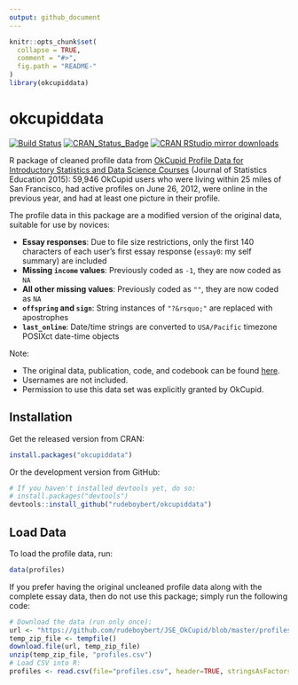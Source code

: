 ```yaml
---
output: github_document
---
```


<!-- README.md is generated from README.Rmd. Please edit that file -->

```r
knitr::opts_chunk$set(
  collapse = TRUE,
  comment = "#>",
  fig.path = "README-"
)
library(okcupiddata)
```


# okcupiddata

[![Build Status](https://travis-ci.org/rudeboybert/okcupiddata.png?branch=master)](https://travis-ci.org/rudeboybert/okcupiddata)
[![CRAN_Status_Badge](http://www.r-pkg.org/badges/version/okcupiddata)](http://cran.r-project.org/package=okcupiddata)
[![CRAN RStudio mirror downloads](http://cranlogs.r-pkg.org/badges/okcupiddata)](http://www.r-pkg.org/pkg/okcupiddata)

R package of cleaned profile data from [OkCupid Profile Data for Introductory 
Statistics and Data Science 
Courses](http://www.amstat.org/publications/jse/v23n2/kim.pdf) (Journal of 
Statistics Education 2015): 59,946 OkCupid users who were living within 25 miles
of San Francisco, had active profiles on June 26, 2012, were online in the 
previous year, and had at least one picture in their profile.

The profile data in this package are a modified version of the original data,
suitable for use by novices:

* **Essay responses**: Due to file size restrictions, only the first 140 characters
of each user's first essay response (`essay0`: my self summary) are included
* **Missing `income` values**: Previously coded as `-1`, they are now coded as `NA`
* **All other missing values**: Previously coded as `""`, they are now coded as `NA`
* **`offspring` and `sign`**: String instances of `"?&rsquo;"` are replaced with
apostrophes
* **`last_online`**: Date/time strings are converted to `USA/Pacific` timezone
POSIXct date-time objects

Note:

* The original data, publication, code, and codebook can be found
[here](https://github.com/rudeboybert/JSE_OkCupid).
* Usernames are not included.
* Permission to use this data set was explicitly granted by OkCupid.



## Installation

Get the released version from CRAN:

```r
install.packages("okcupiddata")
```

Or the development version from GitHub:

```r
# If you haven't installed devtools yet, do so:
# install.packages("devtools")
devtools::install_github("rudeboybert/okcupiddata")
```



## Load Data

To load the profile data, run:

```r
data(profiles)
```

If you prefer having the original uncleaned profile data along with the complete
essay data, then do not use this package; simply run the following code:

```r
# Download the data (run only once):
url <- "https://github.com/rudeboybert/JSE_OkCupid/blob/master/profiles.csv.zip?raw=true"
temp_zip_file <- tempfile()
download.file(url, temp_zip_file)
unzip(temp_zip_file, "profiles.csv")
# Load CSV into R:
profiles <- read.csv(file="profiles.csv", header=TRUE, stringsAsFactors = FALSE)
```

